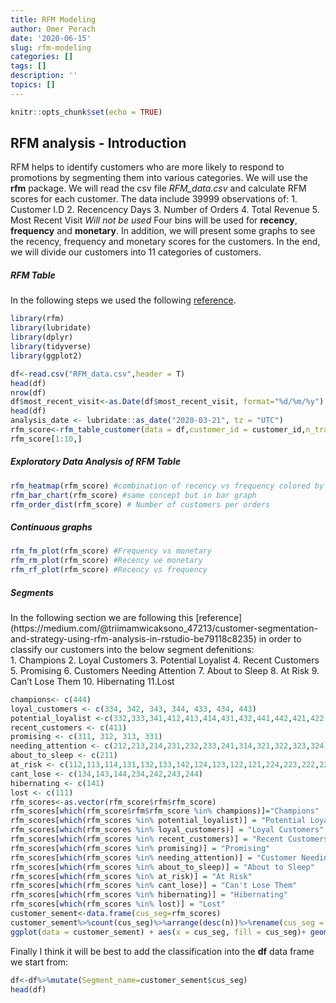 ```yaml
---
title: RFM Modeling
author: Omer Perach
date: '2020-06-15'
slug: rfm-modeling
categories: []
tags: []
description: ''
topics: []
---
```


```r
knitr::opts_chunk$set(echo = TRUE)
```

## RFM analysis  - Introduction
RFM helps to identify customers who are more likely to respond to promotions by segmenting them into various categories.
We will use the **rfm** package. We will read the csv file *RFM_data.csv* and calculate RFM scores for each customer.
The data include 39999 observations of:
1. Customer I.D
2. Recencency Days
3. Number of Orders
4. Total Revenue
5. Most Recent Visit *Will not be used*
Four bins will be used for **recency**, **frequency** and **monetary**. In addition, we will present some graphs to see the recency, frequency and monetary scores for the customers.
In the end, we will divide our customers into 11 categories of customers.

##### RFM Table

In the following steps we used the following [reference](https://rfm.rsquaredacademy.com/articles/rfm-customer-level-data.html).

```r
library(rfm)
library(lubridate)
library(dplyr)
library(tidyverse)
library(ggplot2)
```
```r
df<-read.csv("RFM_data.csv",header = T)
head(df)
nrow(df)
df$most_recent_visit<-as.Date(df$most_recent_visit, format="%d/%m/%y")
head(df)
analysis_date <- lubridate::as_date("2020-03-21", tz = "UTC")
rfm_score<-rfm_table_customer(data = df,customer_id = customer_id,n_transactions =number_of_orders,recency_days = recency_days,total_revenue = revenue,analysis_date = analysis_date,recency_bins = 4,frequency_bins =4, monetary_bins = 4)
rfm_score[1:10,]
```
##### Exploratory Data Analysis of RFM Table
```r
rfm_heatmap(rfm_score) #combination of recency vs frequency colored by monetary
rfm_bar_chart(rfm_score) #same concept but in bar graph
rfm_order_dist(rfm_score) # Number of customers per orders
```
##### Continuous graphs 
```r
rfm_fm_plot(rfm_score) #Frequency vs monetary
rfm_rm_plot(rfm_score) #Recency ve monetary
rfm_rf_plot(rfm_score) #Recency vs frequency
```

##### Segments
In the following section we are following this [reference] (https://medium.com/@triimamwicaksono_47213/customer-segmentation-and-strategy-using-rfm-analysis-in-rstudio-be79118c8235) in order to classify our customers into the below segment defenitions:  
1. Champions
2. Loyal Customers
3. Potential Loyalist
4. Recent Customers
5. Promising
6. Customers Needing Attention
7. About to Sleep
8. At Risk
9. Can't Lose Them
10. Hibernating
11.Lost

```r
champions<- c(444)
loyal_customers <- c(334, 342, 343, 344, 433, 434, 443)
potential_loyalist <-c(332,333,341,412,413,414,431,432,441,442,421,422,423,424)
recent_customers <- c(411)
promising <- c(311, 312, 313, 331)
needing_attention <- c(212,213,214,231,232,233,241,314,321,322,323,324)
about_to_sleep <- c(211)
at_risk <- c(112,113,114,131,132,133,142,124,123,122,121,224,223,222,221)
cant_lose <- c(134,143,144,234,242,243,244)
hibernating <- c(141)
lost <- c(111)
rfm_scores<-as.vector(rfm_score$rfm$rfm_score)
rfm_scores[which(rfm_score$rfm$rfm_score %in% champions)]="Champions"
rfm_scores[which(rfm_scores %in% potential_loyalist)] = "Potential Loyalist"
rfm_scores[which(rfm_scores %in% loyal_customers)] = "Loyal Customers"
rfm_scores[which(rfm_scores %in% recent_customers)] = "Recent Customers"
rfm_scores[which(rfm_scores %in% promising)] = "Promising"
rfm_scores[which(rfm_scores %in% needing_attention)] = "Customer Needing Attention"
rfm_scores[which(rfm_scores %in% about_to_sleep)] = "About to Sleep"
rfm_scores[which(rfm_scores %in% at_risk)] = "At Risk"
rfm_scores[which(rfm_scores %in% cant_lose)] = "Can't Lose Them"
rfm_scores[which(rfm_scores %in% hibernating)] = "Hibernating"
rfm_scores[which(rfm_scores %in% lost)] = "Lost"
customer_sement<-data.frame(cus_seg=rfm_scores)
customer_sement%>%count(cus_seg)%>%arrange(desc(n))%>%rename(cus_seg = cus_seg, Count = n)
ggplot(data = customer_sement) + aes(x = cus_seg, fill = cus_seg)+ geom_bar() + labs(title = "Customer Segmentation", x = "Segment", y = "Total Customer") + coord_flip()+ theme_minimal()
```
Finally I think it will be best to add the classification into the **df** data frame we start from:
```r
df<-df%>%mutate(Segment_name=customer_sement$cus_seg)
head(df)
```